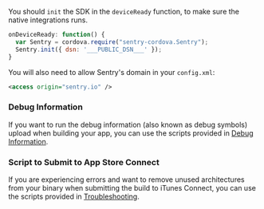 You should `init` the SDK in the `deviceReady` function, to make sure the native integrations runs.

```javascript
onDeviceReady: function() {
  var Sentry = cordova.require("sentry-cordova.Sentry");
  Sentry.init({ dsn: '___PUBLIC_DSN___' });
}
```

You will also need to allow Sentry's domain in your `config.xml`:

```xml {filename:"config.xml"}
<access origin="sentry.io" />
```

### Debug Information

If you want to run the debug information (also known as debug symbols) upload when building your app, you can use the scripts provided in [Debug Information](/platforms/javascript/guides/cordova/upload-debug/).

### Script to Submit to App Store Connect

If you are experiencing errors and want to remove unused architectures from your binary when submitting the build to iTunes Connect, you can use the scripts provided in [Troubleshooting](/platforms/javascript/guides/cordova/troubleshooting/).
